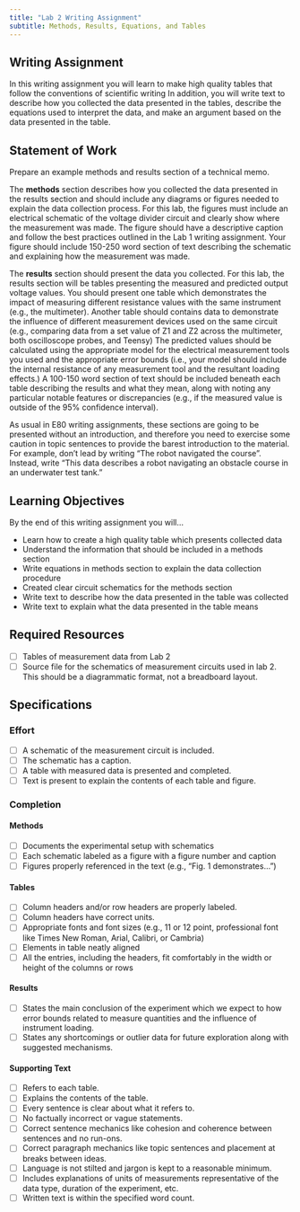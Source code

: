 ```yaml
---
title: "Lab 2 Writing Assignment"
subtitle: Methods, Results, Equations, and Tables
---
```


## Writing Assignment

In this writing assignment you will learn to make high quality tables that follow the conventions of scientific writing
In addition, you will write text to describe how you collected the data presented in the tables, describe the equations used to interpret the data, and make an argument based on the data presented in the table.

## Statement of Work

Prepare an example methods and results section of a technical memo.

The **methods** section describes how you collected the data presented in the results section and should include any diagrams or figures needed to explain the data collection process.
For this lab, the figures must include an electrical schematic of the voltage divider circuit and clearly show where the measurement was made.
The figure should have a descriptive caption and follow the best practices outlined in the Lab 1 writing assignment.
Your figure should include 150-250 word section of text describing the schematic and explaining how the measurement was made.

The **results** section should present the data you collected.
For this lab, the results section will be tables presenting the measured and predicted output voltage values.
You should present one table which demonstrates the impact of measuring different resistance values with the same instrument (e.g., the multimeter).
Another table should contains data to demonstrate the influence of different measurement devices used on the same circuit (e.g., comparing data from a set value of Z1 and Z2 across the multimeter, both oscilloscope probes, and Teensy)
The predicted values should be calculated using the appropriate model for the electrical measurement tools you used and the appropriate error bounds (i.e., your model should include the internal resistance of any measurement tool and the resultant loading effects.)
A 100-150 word section of text should be included beneath each table describing the results and what they mean, along with noting any particular notable features or discrepancies (e.g., if the measured value is outside of the 95% confidence interval).

As usual in E80 writing assignments, these sections are going to be presented without an introduction, and therefore you need to exercise some caution in topic sentences to provide the barest introduction to the material.
For example, don't lead by writing "The robot navigated the course". 
Instead, write "This data describes a robot navigating an obstacle course in an underwater test tank."

## Learning Objectives

By the end of this writing assignment you will...

- Learn how to create a high quality table which presents collected data
- Understand the information that should be included in a methods section
- Write equations in methods section to explain the data collection procedure
- Created clear circuit schematics for the methods section
- Write text to describe how the data presented in the table was collected
- Write text to explain what the data presented in the table means

## Required Resources

- [ ] Tables of measurement data from Lab 2
- [ ] Source file for the schematics of measurement circuits used in lab 2.  This should be a diagrammatic format, not a breadboard layout.

## Specifications

### Effort

- [ ] A schematic of the measurement circuit is included.
- [ ] The schematic has a caption.
- [ ] A table with measured data is presented and completed.
- [ ] Text is present to explain the contents of each table and figure.

### Completion

#### Methods

- [ ] Documents the experimental setup with schematics
- [ ] Each schematic labeled as a figure with a figure number and caption
- [ ] Figures properly referenced in the text (e.g., "Fig. 1 demonstrates...")

#### Tables

- [ ] Column headers and/or row headers are properly labeled.
- [ ] Column headers have correct units.
- [ ] Appropriate fonts and font sizes (e.g., 11 or 12 point, professional font like Times New Roman, Arial, Calibri, or Cambria)
- [ ] Elements in table neatly aligned 
- [ ] All the entries, including the headers, fit comfortably in the width or height of the columns or rows

#### Results

- [ ] States the main conclusion of the experiment which we expect to how error bounds related to measure quantities and the influence of instrument loading.
- [ ] States any shortcomings or outlier data for future exploration along with suggested mechanisms.

#### Supporting Text

- [ ] Refers to each table.
- [ ] Explains the contents of the table.
- [ ] Every sentence is clear about what it refers to.
- [ ] No factually incorrect or vague statements.
- [ ] Correct sentence mechanics like cohesion and coherence between sentences and no run-ons.
- [ ] Correct paragraph mechanics like topic sentences and placement at breaks between ideas.
- [ ] Language is not stilted and jargon is kept to a reasonable minimum.
- [ ] Includes explanations of units of measurements representative of the data type, duration of the experiment, etc.
- [ ] Written text is within the specified word count.